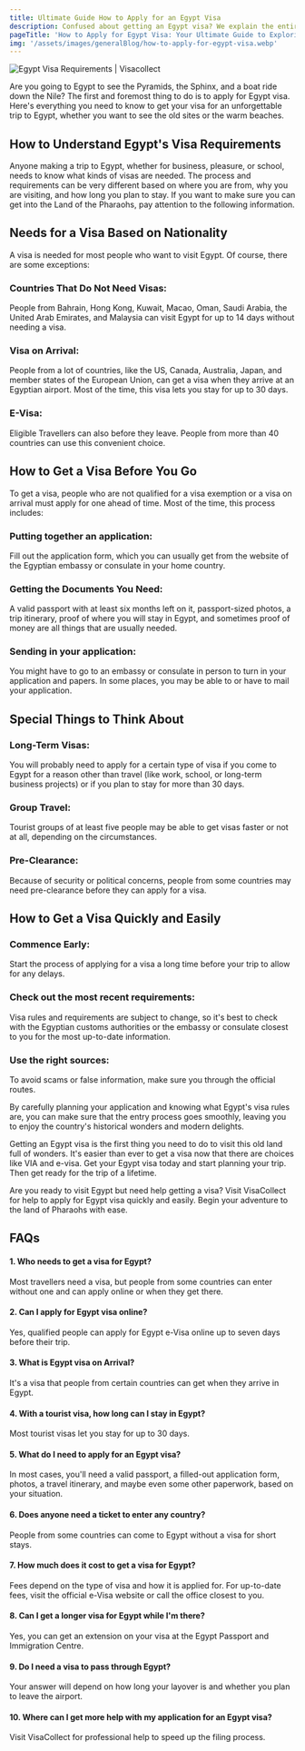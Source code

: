 ```yaml
---
title: Ultimate Guide How to Apply for an Egypt Visa
description: Confused about getting an Egypt visa? We explain the entire process of how to apply Egypt visa in simple steps, Learn what documents you need.
pageTitle: 'How to Apply for Egypt Visa: Your Ultimate Guide to Exploring the Land of Pharaohs'
img: '/assets/images/generalBlog/how-to-apply-for-egypt-visa.webp'
---
```


<BlogContentHero className="mt-0">
  <img
    src="/assets/images/generalBlog/how-to-apply-for-egypt-visa.webp"
    alt="Egypt Visa Requirements | Visacollect"
  />
</BlogContentHero>

Are you going to Egypt to see the Pyramids, the Sphinx, and a boat ride down the Nile? The first and foremost thing to do is to apply for Egypt visa. Here's everything you need to know to get your visa for an unforgettable trip to Egypt, whether you want to see the old sites or the warm beaches.

## How to Understand Egypt's Visa Requirements

Anyone making a trip to Egypt, whether for business, pleasure, or school, needs to know what kinds of visas are needed. The process and requirements can be very different based on where you are from, why you are visiting, and how long you plan to stay. If you want to make sure you can get into the Land of the Pharaohs, pay attention to the following information.

## Needs for a Visa Based on Nationality

A visa is needed for most people who want to visit Egypt. Of course, there are some exceptions:

### Countries That Do Not Need Visas:

People from Bahrain, Hong Kong, Kuwait, Macao, Oman, Saudi Arabia, the United Arab Emirates, and Malaysia can visit Egypt for up to 14 days without needing a visa.

### Visa on Arrival:

People from a lot of countries, like the US, Canada, Australia, Japan, and member states of the European Union, can get a visa when they arrive at an Egyptian airport. Most of the time, this visa lets you stay for up to 30 days.

### E-Visa:

Eligible Travellers can also <LinkText href="/eg" text="apply for Egypt visa online"/> before they leave. People from more than 40 countries can use this convenient choice.

## How to Get a Visa Before You Go

To get a visa, people who are not qualified for a visa exemption or a visa on arrival must apply for one ahead of time. Most of the time, this process includes:

### Putting together an application:

Fill out the application form, which you can usually get from the website of the Egyptian embassy or consulate in your home country.

### Getting the Documents You Need:

A valid passport with at least six months left on it, passport-sized photos, a trip itinerary, proof of where you will stay in Egypt, and sometimes proof of money are all things that are usually needed.

### Sending in your application:

You might have to go to an embassy or consulate in person to turn in your application and papers. In some places, you may be able to or have to mail your application.

## Special Things to Think About

### Long-Term Visas:

You will probably need to apply for a certain type of visa if you come to Egypt for a reason other than travel (like work, school, or long-term business projects) or if you plan to stay for more than 30 days.

### Group Travel:

Tourist groups of at least five people may be able to get visas faster or not at all, depending on the circumstances.

### Pre-Clearance:

Because of security or political concerns, people from some countries may need pre-clearance before they can apply for a visa.

## How to Get a Visa Quickly and Easily

### Commence Early:

Start the process of applying for a visa a long time before your trip to allow for any delays.

### Check out the most recent requirements:

Visa rules and requirements are subject to change, so it's best to check with the Egyptian customs authorities or the embassy or consulate closest to you for the most up-to-date information.

### Use the right sources:

To avoid scams or false information, make sure you <LinkText href="/" text="apply for your visa"/> through the official routes.

By carefully planning your application and knowing what Egypt's visa rules are, you can make sure that the entry process goes smoothly, leaving you to enjoy the country's historical wonders and modern delights.

Getting an Egypt visa is the first thing you need to do to visit this old land full of wonders. It's easier than ever to get a visa now that there are choices like VIA and e-visa. Get your Egypt visa today and start planning your trip. Then get ready for the trip of a lifetime.

Are you ready to visit Egypt but need help getting a visa? Visit VisaCollect for help to apply for Egypt visa quickly and easily. Begin your adventure to the land of Pharaohs with ease.

## FAQs

#### 1. Who needs to get a visa for Egypt?

Most travellers need a visa, but people from some countries can enter without one and can apply online or when they get there.

#### 2. Can I apply for Egypt visa online?

Yes, qualified people can apply for Egypt e-Visa online up to seven days before their trip.

#### 3. What is Egypt visa on Arrival?

It's a visa that people from certain countries can get when they arrive in Egypt.

#### 4. With a tourist visa, how long can I stay in Egypt?

Most tourist visas let you stay for up to 30 days.

#### 5. What do I need to apply for an Egypt visa?

In most cases, you'll need a valid passport, a filled-out application form, photos, a travel itinerary, and maybe even some other paperwork, based on your situation.

#### 6. Does anyone need a ticket to enter any country?

People from some countries can come to Egypt without a visa for short stays.

#### 7. How much does it cost to get a visa for Egypt?

Fees depend on the type of visa and how it is applied for. For up-to-date fees, visit the official e-Visa website or call the office closest to you.

#### 8. Can I get a longer visa for Egypt while I'm there?

Yes, you can get an extension on your visa at the Egypt Passport and Immigration Centre.

#### 9. Do I need a visa to pass through Egypt?

Your answer will depend on how long your layover is and whether you plan to leave the airport.

#### 10. Where can I get more help with my application for an Egypt visa?

Visit VisaCollect for professional help to speed up the filing process.
